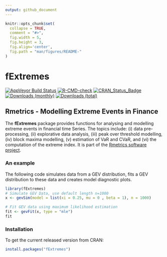 ```yaml
---
output: github_document
---
```


<!-- README.md is generated from README.Rmd. Please edit that file -->

```r
knitr::opts_chunk$set(
  collapse = TRUE,
  comment = "#>",
  fig.width = 5, 
  fig.height = 3,
  fig.align='center',
  fig.path = "man/figures/README-"
)
```

# fExtremes

[![AppVeyor Build Status](https://ci.appveyor.com/api/projects/status/github/paulnorthrop/fExtremes?branch=main&svg=true)](https://ci.appveyor.com/project/paulnorthrop/fExtremes)
[![R-CMD-check](https://github.com/paulnorthrop/fExtremes/workflows/R-CMD-check/badge.svg)](https://github.com/paulnorthrop/fExtremes/actions)
[![CRAN_Status_Badge](https://www.r-pkg.org/badges/version/fExtremes)](https://cran.r-project.org/package=fExtremes)
[![Downloads (monthly)](https://cranlogs.r-pkg.org/badges/fExtremes?color=brightgreen)](https://cran.r-project.org/package=fExtremes)
[![Downloads (total)](https://cranlogs.r-pkg.org/badges/grand-total/fExtremes?color=brightgreen)](https://cran.r-project.org/package=fExtremes)

## Rmetrics - Modelling Extreme Events in Finance

The **fExtremes** package provides functions for analysing and modelling extreme events in financial time Series. The topics include: (i) data pre-processing, (ii) explorative data analysis, (iii) peak over threshold modelling, (iv) block maxima modelling, (v) estimation of VaR and CVaR, and (vi) the computation of the extreme index. It is part of the [Rmetrics software project](https://www.rmetrics.org/).

### An example

The following code simulates data from a GEV distribution, fits a GEV distribution to these data and creates model diagnostic plots.

```r
library(fExtremes)
# Simulate GEV Data, use default length n=1000
x <- gevSim(model = list(xi = 0.25, mu = 0 , beta = 1), n = 1000)

# Fit GEV data using maximum likelihood estimation
fit <- gevFit(x, type = "mle") 
fit
```

### Installation

To get the current released version from CRAN:

```r
install.packages("fExtremes")
```
